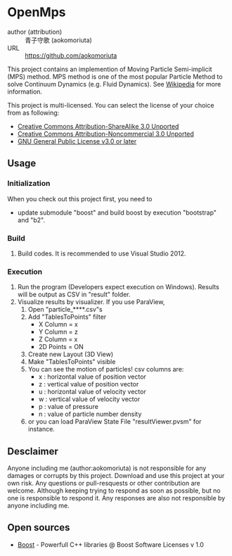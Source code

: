 = OpenMps =
;author (attribution)
: 青子守歌 (aokomoriuta)
;URL
: https://github.com/aokomoriuta

This project contains an implemention of Moving Particle Semi-implicit (MPS) method.
MPS method is one of the most popular Particle Method to solve Continuum Dynamics (e.g. Fluid Dynamics). See [https://en.wikipedia.org/wiki/Moving_Particle_Semi-implicit_Method Wikipedia] for more information.

This project is multi-licensed.
You can select the license of your choice from as following:
* [http://creativecommons.org/licenses/by-sa/3.0/ Creative Commons Attribution-ShareAlike 3.0 Unported]
* [http://creativecommons.org/licenses/by-nc/3.0/ Creative Commons Attribution-Noncommercial 3.0 Unported]
* [http://www.gnu.org/licenses/gpl.html GNU General Public License v3.0 or later]

== Usage ==
=== Initialization ===
When you check out this project first, you need to
* update submodule "boost" and build boost by execution "bootstrap" and "b2".

=== Build ===
# Build codes. It is recommended to use Visual Studio 2012.

=== Execution ===
# Run the program (Developers expect execution on Windows). Results will be output as CSV in "result" folder.
# Visualize results by visualizer. If you use ParaView,
## Open "particle_****.csv"s
## Add "TablesToPoints" filter
##* X Column = x
##* Y Column = z
##* Z Column = x
##* 2D Points = ON
## Create new Layout (3D View)
## Make "TablesToPoints" visible
## You can see the motion of particles! csv columns are:
##* x : horizontal value of position vector
##* z : vertical value of position vector
##* u : horizontal value of velocity vector
##* w : vertical value of velocity vector
##* p : value of pressure
##* n : value of particle number density
## or you can load ParaView State File "resultViewer.pvsm" for instance.

== Desclaimer ==
Anyone including me (author:aokomoriuta) is not responsible for any damages or corrupts by this project. Download and use this project at your own risk.
Any questions or pull-resquests or other contribution are welcome. Although keeping trying to respond as soon as possible, but no one is responsible to respond it. Any responses are also not responsible by anyone including me.

== Open sources ==
* [http://www.boost.org/ Boost] - Powerfull C++ libraries @ Boost Software Licenses v 1.0
